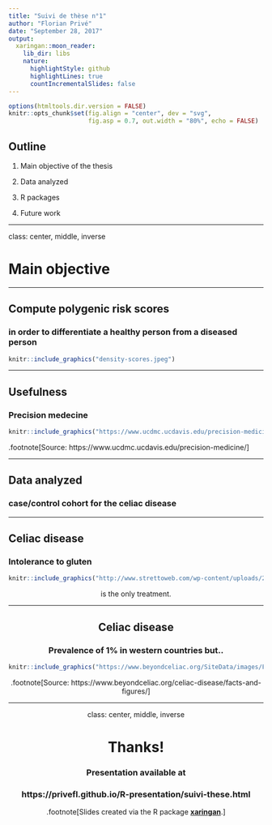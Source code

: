 ```yaml
---
title: "Suivi de thèse n°1"
author: "Florian Privé"
date: "September 28, 2017"
output:
  xaringan::moon_reader:
    lib_dir: libs
    nature:
      highlightStyle: github
      highlightLines: true
      countIncrementalSlides: false
---
```


```r
options(htmltools.dir.version = FALSE)
knitr::opts_chunk$set(fig.align = "center", dev = "svg",
                      fig.asp = 0.7, out.width = "80%", echo = FALSE)
```

## Outline 

1. Main objective of the thesis

2. Data analyzed

3. R packages

4. Future work

---

class: center, middle, inverse

# Main objective

---

## Compute polygenic risk scores 
### in order to differentiate a healthy person from a diseased person

```r
knitr::include_graphics("density-scores.jpeg")
```

---

## Usefulness

### Precision medecine

```r
knitr::include_graphics("https://www.ucdmc.ucdavis.edu/precision-medicine/images/pmSlide1.jpg")
```

.footnote[Source: https://www.ucdmc.ucdavis.edu/precision-medicine/]

---

## Data analyzed

### case/control cohort for the celiac disease

---

## Celiac disease

### Intolerance to gluten

```r
knitr::include_graphics("http://www.strettoweb.com/wp-content/uploads/2016/12/celiaci.jpg")
```

<center> is the only treatment.

---

## Celiac disease

### Prevalence of 1% in western countries but..

```r
knitr::include_graphics("https://www.beyondceliac.org/SiteData/images/FastFacts2/413d26a2a7026920/FastFacts_2.png")
```

.footnote[Source: https://www.beyondceliac.org/celiac-disease/facts-and-figures/]

---

class: center, middle, inverse

# Thanks!

### Presentation available at
### https://privefl.github.io/R-presentation/suivi-these.html

.footnote[Slides created via the R package [**xaringan**](https://github.com/yihui/xaringan).]
